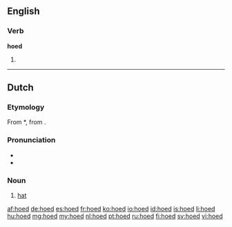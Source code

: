 ==English==
===Verb===
'''hoed'''

# {{past of|hoe}}

----
==Dutch==

===Etymology===
From {{etyl|odt|nl}} *{{term||huot|lang=odt}}, from {{proto|Germanic|hōdaz|lang=nl}}.

===Pronunciation===
* {{IPA|/ɦuːt/|/huːt/|lang=nl}}
* {{audio|Nl-hoed.ogg|Audio}}

===Noun===
{{nl-noun|g=m|pl=hoeden|diminutive=hoedje}}

# [[hat]]

[[af:hoed]]
[[de:hoed]]
[[es:hoed]]
[[fr:hoed]]
[[ko:hoed]]
[[io:hoed]]
[[id:hoed]]
[[is:hoed]]
[[li:hoed]]
[[hu:hoed]]
[[mg:hoed]]
[[my:hoed]]
[[nl:hoed]]
[[pt:hoed]]
[[ru:hoed]]
[[fi:hoed]]
[[sv:hoed]]
[[vi:hoed]]